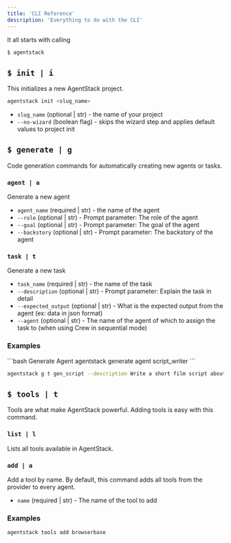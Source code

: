 ```yaml
---
title: 'CLI Reference'
description: 'Everything to do with the CLI'
---
```


It all starts with calling
```bash
$ agentstack
```

## `$ init | i`
This initializes a new AgentStack project.
```bash
agentstack init <slug_name>
```

- `slug_name` (optional | str) - the name of your project
- `--no-wizard` (boolean flag) - skips the wizard step and applies default values to project init

## `$ generate | g`
Code generation commands for automatically creating new agents or tasks.

### `agent | a`
Generate a new agent
- `agent_name` (required | str) - the name of the agent
- `--role` (optional | str) - Prompt parameter: The role of the agent
- `--goal` (optional | str) - Prompt parameter: The goal of the agent
- `--backstory` (optional | str) - Prompt parameter: The backstory of the agent

### `task | t`
Generate a new task
- `task_name` (required | str) - the name of the task
- `--description` (optional | str) - Prompt parameter: Explain the task in detail
- `--expected_output` (optional | str) - What is the expected output from the agent (ex: data in json format)
- `--agent` (optional | str) - The name of the agent of which to assign the task to (when using Crew in sequential mode)

### Examples

<CodeGroup>
```bash Generate Agent
agentstack generate agent script_writer
```

```bash Generate Task
agentstack g t gen_script --description Write a short film script about secret agents
```
</CodeGroup>


## `$ tools | t`
Tools are what make AgentStack powerful. Adding tools is easy with this command.

### `list | l`
Lists all tools available in AgentStack.

### `add | a`
Add a tool by name. By default, this command adds all tools from the provider to every agent.
- `name` (required | str) - The name of the tool to add

### Examples
```bash
agentstack tools add browserbase
```